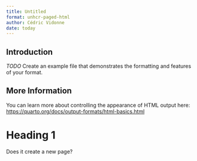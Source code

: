 ```yaml
---
title: Untitled
format: unhcr-paged-html
author: Cédric Vidonne
date: today
---
```


## Introduction

*TODO* Create an example file that demonstrates the formatting and features of your format.

## More Information

You can learn more about controlling the appearance of HTML output here: <https://quarto.org/docs/output-formats/html-basics.html>

# Heading 1

Does it create a new page?